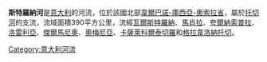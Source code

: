 '''斯特羅納河'''是[[意大利|意大利]]的河流，位於該國北部[[韋爾巴諾-庫西亞-奧索拉省|韋爾巴諾-庫西亞-奧索拉省]]，屬於[[托切河|托切河]]的支流，流域面積390平方公里，流經[[瓦爾斯特羅納|瓦爾斯特羅納]]、[[馬肖拉|馬肖拉]]、[[夸爾納索普拉|夸爾納索普拉]]、[[洛雷利亞|洛雷利亞]]、[[傑爾馬尼奧|傑爾馬尼奧]]、[[奧梅尼亞|奧梅尼亞]]、[[卡薩萊科爾泰切羅|卡薩萊科爾泰切羅]]和[[格拉韋洛納托切|格拉韋洛納托切]]。

{{coord|45|56|N|8|27|E|display=title|region:IT_type:river_source:GNS-enwiki}}

{{Italy-geo-stub}}
[[Category:意大利河流|Category:意大利河流]]